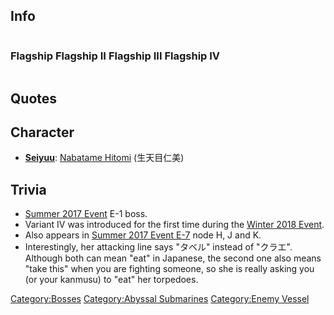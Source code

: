 ==Info==
<div style="display: inline-block;">
===Flagship===
{{EnemyShipInfoKai|{{PAGENAME}}/Flagship}}
</div>
<div style="display: inline-block;">
===Flagship II===
{{EnemyShipInfoKai|{{PAGENAME}}/Flagship II}}
</div>
<div style="display: inline-block;">
===Flagship III===
{{EnemyShipInfoKai|{{PAGENAME}}/Flagship III}}
</div>
<div style="display: inline-block;">
===Flagship IV===
{{EnemyShipInfoKai|{{PAGENAME}}/Flagship IV}}
</div>
{{EnemyShipCategoriesKai|{{PAGENAME}}/}}
==Quotes==
{{Abyssquote|開幕前 = アナタタチ…ハ……。<br>トオ…サナイ……カラ……。
トオ…サナイ……ッテ……。<br>イッタヨォッ…!(Final Form)
|砲撃 = コノギョライヲ…タベロッ！ 

<br/>イッパイタベナヨォ！ (Final Form)
|被弾 = イタイッ！…ヤメテヨォッ！
|昼戦終了時 = マタクルヨ。　イヒヒヒヒヒヒヒャハ……（Normal Sunk line)
<br/>
マタ…ベツノアタシガ　ベツノトコロデ…クルカラネ…。イヒヒヒヒヒ…(Final Sunk Line)
|Clip1 = {{Audio|file=New Submarine Princess Intro.ogg}}
<br>
{{Audio|file=New Submarine Princess Final Intro.ogg}}
|Clip0 = {{Audio|file=New Submarine Princess Attack.ogg}}
<br>
{{Audio|file=New Submarine Princess Final Form Attack.ogg}}
|Clip2 = {{Audio|file=New Submarine Princess Damaged.ogg}}
|Clip3 = {{Audio|file=New Submarine Princess Prefinal Sunk.ogg}}
<br>
{{Audio|file=New Submarine Princess Sunk.ogg}}|EN1 = I will...not allow you... to pass...
<br>
I said... I wouldn't allow you... to pass...! (Final Form)
|EN0 = Eat these torpedos...! 
<br>
Eat your fill...! (Final Form)|EN2 = It hurts..!  Stop it!|EN3 = I'll be back again... Hehehehehehehe...（Normal Sunk line)
<br>
Another time, the others exactly like me... will come to get you from another place... Hehehehehe... (Final Sunk Line)|Note3 = After New Submarine Princess was sunk completely in E-1, the other them have appeared in E-7.}}

==Character==
*'''[[Glossary#List of Vessels by Japanese Voice Actresses|Seiyuu]]''': [http://myanimelist.net/people/184/Hitomi_Nabatame Nabatame Hitomi] (生天目仁美)

==Trivia==
*[[Summer 2017 Event]] E-1 boss.
*Variant IV was introduced for the first time during the [[Winter 2018 Event]].
*Also appears in [[Summer_2017_Event/E-7|Summer 2017 Event E-7]] node H, J and K.
*Interestingly, her attacking line says "タベル" instead of "クラエ". Although both can mean "eat" in Japanese, the second one also means "take this" when you are fighting someone, so she is really asking you (or your kanmusu) to "eat" her torpedoes.
{{Enemyshiplist}}
[[Category:Bosses]]
[[Category:Abyssal Submarines]]
[[Category:Enemy Vessel]]